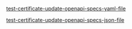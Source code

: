 

[test-certificate-update-openapi-specs-yaml-file](/openapi/test-certificate-updates.yaml)

[test-certificate-update-openapi-specs-json-file](/openapi/test-certificate-updates.json)

<SwaggerUI url="../../openapi/test-certificate-updates.json" />
